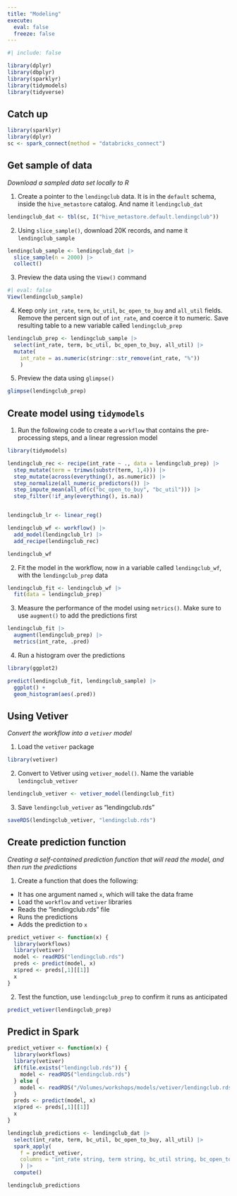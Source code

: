 ```yaml
---
title: "Modeling"
execute: 
  eval: false
  freeze: false
---
```


```r
#| include: false

library(dplyr)
library(dbplyr)
library(sparklyr)
library(tidymodels)
library(tidyverse)
```

## Catch up {.unnumbered}

```r
library(sparklyr)
library(dplyr)
sc <- spark_connect(method = "databricks_connect")
```

## Get sample of data
*Download a sampled data set locally to R*

1. Create a pointer to the `lendingclub` data. It is in the `default` schema, 
inside the `hive_metastore` catalog. And name it `lendingclub_dat`
```r
lendingclub_dat <- tbl(sc, I("hive_metastore.default.lendingclub"))
```

2. Using `slice_sample()`, download 20K records, and name it `lendingclub_sample`
```r
lendingclub_sample <- lendingclub_dat |>  
  slice_sample(n = 2000) |> 
  collect()
```

3. Preview the data using the `View()` command
```r
#| eval: false
View(lendingclub_sample)
```

4. Keep only `int_rate`, `term`, `bc_util`, `bc_open_to_buy` and `all_util` 
fields. Remove the percent sign out of `int_rate`, and coerce it to numeric. 
Save resulting table to a new variable called `lendingclub_prep`
```r
lendingclub_prep <- lendingclub_sample |> 
  select(int_rate, term, bc_util, bc_open_to_buy, all_util) |> 
  mutate(
    int_rate = as.numeric(stringr::str_remove(int_rate, "%"))
    )
```

5. Preview the data using `glimpse()`
```r
glimpse(lendingclub_prep)
```

## Create model using `tidymodels`

1. Run the following code to create a `workflow` that contains the pre-processing
steps, and a linear regression model
```r
library(tidymodels)

lendingclub_rec <- recipe(int_rate ~ ., data = lendingclub_prep) |> 
  step_mutate(term = trimws(substr(term, 1,4))) |> 
  step_mutate(across(everything(), as.numeric)) |> 
  step_normalize(all_numeric_predictors()) |>
  step_impute_mean(all_of(c("bc_open_to_buy", "bc_util"))) |>   
  step_filter(!if_any(everything(), is.na))


lendingclub_lr <- linear_reg()

lendingclub_wf <- workflow() |> 
  add_model(lendingclub_lr) |> 
  add_recipe(lendingclub_rec)

lendingclub_wf
```
2. Fit the model in the workflow, now in a variable called `lendingclub_wf`, with
the `lendingclub_prep` data
```r
lendingclub_fit <- lendingclub_wf |> 
  fit(data = lendingclub_prep)
```

3. Measure the performance of the model using `metrics()`. Make sure to use
`augment()` to add the predictions first
```r
lendingclub_fit |> 
  augment(lendingclub_prep) |> 
  metrics(int_rate, .pred)
```

4. Run a histogram over the predictions

```r
library(ggplot2)

predict(lendingclub_fit, lendingclub_sample) |> 
  ggplot() +
  geom_histogram(aes(.pred))
```

## Using Vetiver
*Convert the workflow into a `vetiver` model*

1. Load the `vetiver` package

```r
library(vetiver)
```

2. Convert to Vetiver using `vetiver_model()`. Name the variable `lendingclub_vetiver`

```r
lendingclub_vetiver <- vetiver_model(lendingclub_fit)
```

3. Save `lendingclub_vetiver` as "lendingclub.rds"

```r
saveRDS(lendingclub_vetiver, "lendingclub.rds")
```

## Create prediction function
*Creating a self-contained prediction function that will read the model, and 
then run the predictions*

1. Create a function that does the following:
- It has one argument named `x`, which will take the data frame
- Load the `workflow` and `vetiver` libraries
- Reads the "lendingclub.rds" file
- Runs the predictions
- Adds the prediction to `x` 

```r
predict_vetiver <- function(x) {
  library(workflows)
  library(vetiver)
  model <- readRDS("lendingclub.rds")  
  preds <- predict(model, x)
  x$pred <- preds[,1][[1]]
  x
}
```

2. Test the function, use `lendingclub_prep` to confirm it runs as anticipated

```r
predict_vetiver(lendingclub_prep)
```

## Predict in Spark

```r
predict_vetiver <- function(x) {
  library(workflows)
  library(vetiver)
  if(file.exists("lendingclub.rds")) {
    model <- readRDS("lendingclub.rds")  
  } else {
    model <- readRDS("/Volumes/workshops/models/vetiver/lendingclub.rds")
  }
  preds <- predict(model, x)
  x$pred <- preds[,1][[1]]
  x
}
```

```r
lendingclub_predictions <- lendingclub_dat |> 
  select(int_rate, term, bc_util, bc_open_to_buy, all_util) |> 
  spark_apply(
    f = predict_vetiver,
    columns = "int_rate string, term string, bc_util string, bc_open_to_buy string, all_util string, pred double"
    ) |> 
  compute()
```
```r
lendingclub_predictions
```


